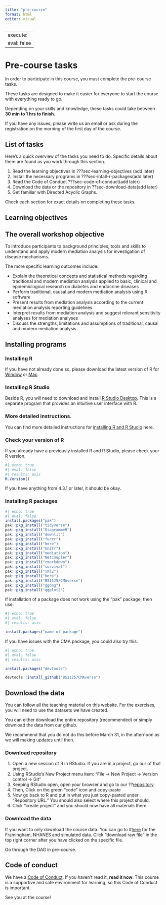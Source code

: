 ```yaml
---
title: "pre-course"
format: html
editor: visual
---
```


---
execute:
  eval: false
---

# Pre-course tasks {#sec-pre-course}

In order to participate in this course, you must complete the pre-course
tasks.

These tasks are designed to make it easier for everyone to start the
course with everything ready to go.

Depending on your skills and knowledge, these tasks could take between
**30 min to 1 hrs to finish**.

If you have any issues, please write us an email or ask during the
registration on the morning of the first day of the course.

## List of tasks

Here's a quick overview of the tasks you need to do. Specific details
about them are found as you work through this section.

1.  Read the learning objectives in ???sec-learning-objectives (add
    later)
2.  Install the necessary programs in ???sec-intall-r-packages(add
    later)
3.  Read the Code of Conduct ???sec-code-of-conduct(add later)
4.  Download the data or the repository in ??sec-download-data(add
    later)
5.  Get familiar with Directed Acyclic Graphs.

Check each section for exact details on completing these tasks.

## Learning objectives {#sec-learning-objectives}

::: callout-note
## The overall workshop objective

To introduce participants to background principles, tools and skills to
understand and apply modern mediation analysis for investigation of
disease mechanisms.
:::

The more specific learning outcomes include:

-   Explain the theoretical concepts and statistical methods regarding
    traditional and modern mediation analysis applied to basic, clinical
    and epidemiological research on diabetes and endocrine diseases
-   Perform traditional, causal and modern mediation analysis using R
    software
-   Present results from mediation analysis according to the current
    mediation analysis reporting guidelines
-   Interpret results from mediation analysis and suggest relevant
    sensitivity analyses for mediation analyses
-   Discuss the strengths, limitations and assumptions of traditional,
    causal and modern mediation analysis

## Installing programs {#sec-intall-r-packages}

### Installing R

If you have not already done so, please download the latest version of R
for [Window](https://cran.r-project.org/bin/windows/base/) or
[Mac](https://cran.r-project.org/bin/macosx/).

### Installing R Studio

Beside R, you will need to download and install [R Studio
Desktop](https://posit.co/downloads/). This is a separate program that
provides an intuitive user interface with R.

### More detailed instructions.

You can find more detailed instructions for [installing R and R
Studio](https://rstudio-education.github.io/hopr/starting.html) here.

### Check your version of R

If you already have a previously installed R and R Studio, please check
your R version.

```r
#| echo: true
#| eval: false
#| results: asis
R.Version()
```

If you have anything from 4.3.1 or later, it should be okay.

### Installing R packages

```r
#| echo: true
#| eval: false
install.packages("pak")
pak::pkg_install("tidyverse")
pak::pkg_install("DiagrammeR")
pak::pkg_install("downlit")
pak::pkg_install("furrr")
pak::pkg_install("here")
pak::pkg_install("knitr")
pak::pkg_install("mediation")
pak::pkg_install("NetCoupler")
pak::pkg_install("rmarkdown")
pak::pkg_install("survival")
pak::pkg_install("xml2")
pak::pkg_install("here")
pak::pkg_install("BS1125/CMAverse")
pak::pkg_install("ggdag")
pak::pkg_install("ggplot2")
```

If installation of a package does not work using the "pak" package, then
use:

```r
#| echo: true
#| eval: false
#| results: asis

install.packages("name-of-package")
```

If you have issues with the CMA package, you could also try this:

```r
#| echo: true
#| eval: false
#| results: asis

install.packages("devtools")

devtools::install_github("BS1125/CMAverse")
```

## Download the data {#sec-download-data}

You can follow all the teaching material on this website. For the
exercises, you will need to use the datasets we have created.

You can either download the entire repository (recommended) or simply
download the data from our github.

We recommend that you do not do this before March 31, in the afternoon
as we will making updates until then.

### Download repository

1.  Open a new session of R in RStudio. If you are in a project, go our
    of that project.
2.  Using RStudio's New Project menu item: "File -\> New Project -\>
    Version control -\> Git"
3.  Keeping RStudio open, open your browser and go to our
    ??[repository](https://github.com/steno-aarhus/mediation-analysis-course)
4.  Then, Click on the green "code" icon and copy-paste
5.  Now go back to R and put in what you just copy-pasted under
    "Repository URL." You should also select where this project should.
6.  Click "create project" and you should now have all materials there.

### Download the data

If you want to only download the course data. You can go to
\#[here](https://github.com/steno-aarhus/mediation-analysis-course/tree/main/data)
for the Framingham, NHANES and simulated data. Click "download raw file"
in the top right corner after you have clicked on the specific file.

Go through the DAG in pre-course.

## Code of conduct {#sec-code-of-conduct}

We have a [Code of Conduct](https://guides.rostools.org/conduct.html).
If you haven't read it, **read it now**. This course is a supportive and
safe environment for learning, so this Code of Conduct is important.

See you at the course!